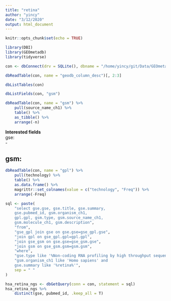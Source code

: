 ```yaml
---
title: "retina"
author: "yincy"
date: "3/12/2020"
output: html_document
---
```


```r
knitr::opts_chunk$set(echo = TRUE)
```


```r
library(DBI)
library(GEOmetadb)
library(tidyverse)
```


```r
con <- dbConnect(drv = SQLite(), dbname = "/home/yincy/git/Data/GEOmetadb.sqlite")
```

```r
dbReadTable(con, name = "geodb_column_desc")[, 2:3]
```

```r
dbListTables(con)
```

```r
dbListFields(con, "gsm")
```

```r
dbReadTable(con, name = "gsm") %>%
    pull(source_name_ch1) %>%  
    table() %>% 
    as_tibble() %>% 
    arrange(-n)
```

**Interested fields**  
gse:  
- 

gsm:  
- 

```r
dbReadTable(con, name = "gpl") %>% 
    pull(technology) %>% 
    table() %>% 
    as.data.frame() %>% 
    magrittr::set_colnames(value = c("technology", "Freq")) %>% 
    arrange(-Freq)
```

```r
sql <- paste(
    "select gse.gse, gse.title, gse.summary, 
    gse.pubmed_id, gsm.organism_ch1, 
    gpl.gpl, gsm.type, gsm.source_name_ch1,
    gsm.molecule_ch1, gsm.description",
    "from", 
    "gse_gpl join gse on gse.gse=gse_gpl.gse",
    "join gpl on gse_gpl.gpl=gpl.gpl",
    "join gse_gsm on gse.gse=gse_gsm.gse",
    "join gsm on gse_gsm.gsm=gsm.gsm", 
    "where", 
    "gse.type like '%Non-coding RNA profiling by high throughput sequencing%' and", 
    "gsm.organism_ch1 like 'Homo sapiens' and
    gse.summary like '%retina%'", 
    sep = " "
)

hsa_retina_ngs <- dbGetQuery(conn = con, statement = sql)
hsa_retina_ngs %>% 
    distinct(gse, pubmed_id, .keep_all = T)
```



















